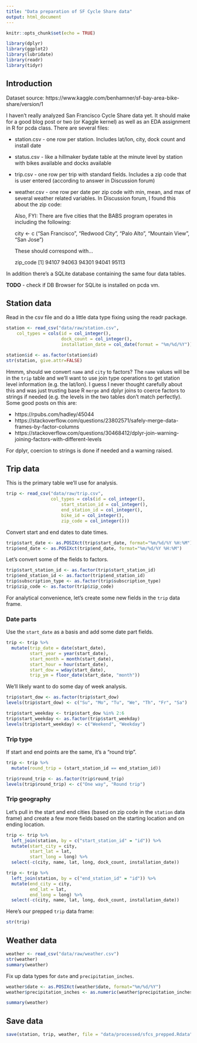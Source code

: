 ```yaml
---
title: "Data preparation of SF Cycle Share data"
output: html_document
---
```


```r
knitr::opts_chunk$set(echo = TRUE)
```

```r
library(dplyr)
library(ggplot2)
library(lubridate)
library(readr)
library(tidyr)
```

## Introduction

Dataset source: https://www.kaggle.com/benhamner/sf-bay-area-bike-share/version/1

I haven't really analyzed San Francisco Cycle Share data yet. It should make for a good blog post or two (or Kaggle kernel) as well as an EDA assignment in R for pcda class. There are several files:

- station.csv - one row per station. Includes lat/lon, city, dock count and install date
- status.csv - like a hillmaker bydate table at the minute level by station with bikes available and docks available
- trip.csv - one row per trip with standard fields. Includes a zip code that is user entered (according to answer in Discussion forum)
- weather.csv - one row per date per zip code with min, mean, and max of several weather related variables. In Discussion forum, I found this about the zip code:

    Also, FYI: There are five cities that the BABS program operates in including the following:

    city <- c ("San Francisco", "Redwood City", "Palo Alto", "Mountain View", "San Jose")
    
    These should correspond with…
    
    zip_code
    [1] 94107 94063 94301 94041 95113

In addition there's a SQLite database containing the same four data tables. 

**TODO** - check if DB Browser for SQLite is installed on pcda vm.


## Station data

Read in the csv file and do a little data type fixing using the readr package.

```r
station <- read_csv("data/raw/station.csv",
    col_types = cols(id = col_integer(),
                     dock_count = col_integer(),
                     installation_date = col_date(format = "%m/%d/%Y")))

station$id <- as.factor(station$id)
str(station, give.attr=FALSE)
```

Hmmm, should we convert `name` and `city` to factors? The `name` values will be in the `trip` table and
we'll want to use join type operations to get station level information (e.g. the lat/lon). I guess
I never thought carefully about this and was just trusting base R `merge` and dplyr joins to coerce
factors to strings if needed (e.g. the levels in the two tables don't match perfectly). Some
good posts on this are:

- https://rpubs.com/hadley/45044
- https://stackoverflow.com/questions/23802571/safely-merge-data-frames-by-factor-columns
- https://stackoverflow.com/questions/30468412/dplyr-join-warning-joining-factors-with-different-levels

For dplyr, coercion to strings is done if needed and a warning raised.

## Trip data

This is the primary table we'll use for analysis.

```r
trip <- read_csv("data/raw/trip.csv",
                 col_types = cols(id = col_integer(),
                     start_station_id = col_integer(),
                     end_station_id = col_integer(),
                     bike_id = col_integer(),
                     zip_code = col_integer()))

```

Convert start and end dates to date times.

```r
trip$start_date <- as.POSIXct(trip$start_date, format="%m/%d/%Y %H:%M")
trip$end_date <- as.POSIXct(trip$end_date, format="%m/%d/%Y %H:%M")
```

Let's convert some of the fields to factors.

```r
trip$start_station_id <- as.factor(trip$start_station_id)
trip$end_station_id <- as.factor(trip$end_station_id)
trip$subscription_type <- as.factor(trip$subscription_type)
trip$zip_code <- as.factor(trip$zip_code)
```

For analytical convenience, let's create some new fields in the `trip` data frame.

### Date parts

Use the `start_date` as a basis and add some date part fields.

```r
trip <- trip %>% 
  mutate(trip_date = date(start_date),
         start_year = year(start_date),
         start_month = month(start_date),
         start_hour = hour(start_date),
         start_dow = wday(start_date),
         trip_ym = floor_date(start_date, "month"))
```

We'll likely want to do some day of week analysis.

```r
trip$start_dow <- as.factor(trip$start_dow)
levels(trip$start_dow) <- c("Su", "Mo", "Tu", "We", "Th", "Fr", "Sa")

trip$start_weekday <- trip$start_dow %in% 2:6
trip$start_weekday <- as.factor(trip$start_weekday)
levels(trip$start_weekday) <- c("Weekend", "Weekday")
```

### Trip type

If start and end points are the same, it's a "round trip".

```r
trip <- trip %>% 
  mutate(round_trip = (start_station_id == end_station_id))

trip$round_trip <- as.factor(trip$round_trip)
levels(trip$round_trip) <- c("One way", "Round trip")
```


### Trip geography

Let's pull in the start and end cities (based on zip code in the `station` data frame) and create a few more fields based on the starting location and on ending location.

```r
trip <- trip %>% 
  left_join(station, by = c("start_station_id" = "id")) %>%
  mutate(start_city = city,
         start_lat = lat,
         start_long = long) %>% 
  select(-c(city, name, lat, long, dock_count, installation_date))

```

```r
trip <- trip %>% 
  left_join(station, by = c("end_station_id" = "id")) %>%
  mutate(end_city = city,
         end_lat = lat,
         end_long = long) %>% 
  select(-c(city, name, lat, long, dock_count, installation_date))

```

Here's our prepped `trip` data frame:

```r
str(trip)
```

## Weather data

```r
weather <- read_csv("data/raw/weather.csv")
str(weather)
summary(weather)
```

Fix up data types for `date` and `precipitation_inches`.

```r
weather$date <- as.POSIXct(weather$date, format="%m/%d/%Y")
weather$precipitation_inches <- as.numeric(weather$precipitation_inches)
```

```r
summary(weather)
```

## Save data

```r
save(station, trip, weather, file = "data/processed/sfcs_prepped.Rdata")
```

